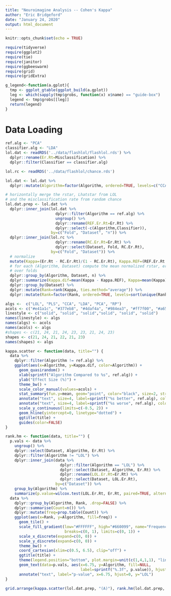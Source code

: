 ```yaml
---
title: "Neuroimagine Analysis -- Cohen's Kappa"
author: "Eric Bridgeford"
date: "January 24, 2020"
output: html_document
---
```


```r
knitr::opts_chunk$set(echo = TRUE)
```

```r
require(tidyverse)
require(ggplot2)
require(tie)
require(janitor)
require(ggbeeswarm)
require(grid)
require(gridExtra)

g_legend<-function(a.gplot){
  tmp <- ggplot_gtable(ggplot_build(a.gplot))
  leg <- which(sapply(tmp$grobs, function(x) x$name) == "guide-box")
  legend <- tmp$grobs[[leg]]
  return(legend)
}
```

# Data Loading

```r
ref.alg <- "PCA"
classifier.alg <- "LDA"
lol.dat <- readRDS('../data/flashlol/flashlol.rds') %>%
  dplyr::rename(Er.Rt=Misclassification) %>%
  dplyr::filter(Classifier == classifier.alg)

lol.rc <- readRDS('../data/flashlol/chance.rds')

lol.dat <- lol.dat %>%
  dplyr::mutate(Algorithm=factor(Algorithm, ordered=TRUE, levels=c("CCA", "RP", "LDA", "PLS", "PCA", "LOL")))

# horizontally merge the rstar, Lhatstar from LOL
# and the misclassification rate from random chance
lol.dat.prep <- lol.dat %>%
  dplyr::inner_join(lol.dat %>%
                      dplyr::filter(Algorithm == ref.alg) %>%
                      ungroup() %>%
                      dplyr::rename(REF.Er.Rt=Er.Rt) %>%
                      dplyr::select(-c(Algorithm,Classifier)),
                    by=c("Fold", "Dataset", "n")) %>%
  dplyr::inner_join(lol.rc %>%
                      dplyr::rename(RC.Er.Rt=Er.Rt) %>%
                      dplyr::select(Dataset, Fold, RC.Er.Rt),
                    by=c("Fold", "Dataset")) %>%
  # normalize
  mutate(Kappa=(Er.Rt - RC.Er.Rt)/(1 - RC.Er.Rt), Kappa.REF=(REF.Er.Rt - RC.Er.Rt)/(1 - RC.Er.Rt)) %>%
  # for each (Algorithm, Dataset) compute the mean normalized rstar, error rate
  # over folds
  dplyr::group_by(Algorithm, Dataset, n) %>%
  dplyr::summarize(Kappa.dif=mean(Kappa - Kappa.REF), Kappa=mean(Kappa), Er.Rt=mean(Er.Rt)) %>%
  dplyr::group_by(Dataset) %>%
  dplyr::mutate(Rank=rank(Kappa, ties.method="average")) %>%
  dplyr::mutate(Rank=factor(Rank, ordered=TRUE, levels=sort(unique(Rank))))
```

```r
algs <-  c("LOL", "PLS", "CCA", "LDA", "PCA", "RP")
acols <- c("#e41a1c", "#377eb8", "#4daf4a", "#984ea3", "#ff7f00", "#a65628")
linestyle <- c("solid", "solid", "solid","solid", "solid", "solid")
names(linestyle) <- algs
names(algs) <- acols
names(acols) <- algs
#shapes <- c(21, 24, 21, 24, 23, 23, 21, 24, 23)
shapes <- c(21, 24, 21, 22, 21, 23)
names(shapes) <- algs

kappa.scatter <- function(data, title="") {
  data %>%
    dplyr::filter(Algorithm != ref.alg) %>%
    ggplot(aes(x=Algorithm, y=Kappa.dif, color=Algorithm)) +
      geom_quasirandom() +
      xlab(sprintf("Algorithm Compared to %s", ref.alg)) +
      ylab("Effect Size (%)") +
      theme_bw() +
      scale_color_manual(values=acols) +
      stat_summary(fun.y=mean, geom="point", color="black", size=2, stroke=1.2, shape=4) +
      annotate("text", size=4, label=sprintf("%s better", ref.alg), color="black", x=5, y=.35) +
      annotate("text", size=4, label=sprintf("%s worse", ref.alg), color="black", x=5, y=-.35) +
      scale_y_continuous(limits=c(-0.5, 2)) +
      geom_hline(yintercept=0, linetype="dotted") +
      ggtitle(title) +
      guides(color=FALSE)
}

rank.hm <- function(data, title="") {
  p.vals <- data %>%
    ungroup() %>%
    dplyr::select(Dataset, Algorithm, Er.Rt) %>%
    dplyr::filter(Algorithm != "LOL") %>%
    dplyr::inner_join(data %>%
                        dplyr::filter(Algorithm == "LOL") %>%
                        dplyr::select(Dataset, Algorithm, Er.Rt) %>%
                        dplyr::rename(LOL.Er.Rt=Er.Rt) %>%
                        dplyr::select(Dataset, LOL.Er.Rt),
                      by=c("Dataset")) %>%
    group_by(Algorithm) %>%
    summarize(p.value=wilcox.test(LOL.Er.Rt, Er.Rt, paired=TRUE, alternative = "less")$p.value)
  data %>%
    dplyr::group_by(Algorithm, Rank, .drop=FALSE) %>%
    dplyr::summarise(Count=n()) %>%
    dplyr::mutate(freq=prop.table(Count)) %>%
    ggplot(aes(x=Rank, y=Algorithm, fill=freq)) +
      geom_tile() +
      scale_fill_gradient(low="#FFFFFF", high="#660099", name="Frequency",
                          breaks=c(0, 1), limits=c(0, 1)) +
      scale_x_discrete(expand=c(0, 0)) +
      scale_y_discrete(expand=c(0, 0)) +
      theme_bw() +
      coord_cartesian(xlim=c(0.5, 6.5), clip="off") +
      ggtitle(title) +
      theme(legend.position="bottom", plot.margin=unit(c(1,4,1,1), "lines")) +
      geom_text(data=p.vals, aes(x=6.75, y=Algorithm, fill=NULL,
                                 label=sprintf("%.3f", p.value)), hjust=0) +
      annotate("text", label="p-value", x=6.75, hjust=0, y="LOL")
}
```

```r
grid.arrange(kappa.scatter(lol.dat.prep, "(A)"), rank.hm(lol.dat.prep, "(B)"), widths=c(0.6, 0.4), nrow=1)
```
